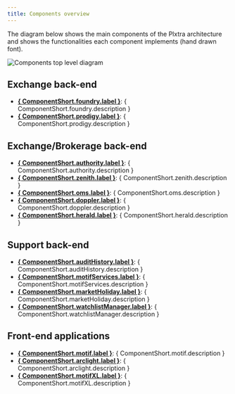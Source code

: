 ```yaml
---
title: Components overview
---
```



The diagram below shows the main components of the Plxtra architecture and shows the functionalities each component implements (hand drawn font).

![Components top level diagram](./plxtra-architecture-components.excalidraw.svg)

## Exchange back-end

* **[{ ComponentShort.foundry.label }](./foundry/)**: { ComponentShort.foundry.description }
* **[{ ComponentShort.prodigy.label }](./prodigy/)**: { ComponentShort.prodigy.description }

## Exchange/Brokerage back-end

* **[{ ComponentShort.authority.label }](./authority/)**: { ComponentShort.authority.description }
* **[{ ComponentShort.zenith.label }](./zenith/)**: { ComponentShort.zenith.description }
* **[{ ComponentShort.oms.label }](./oms/)**: { ComponentShort.oms.description }
* **[{ ComponentShort.doppler.label }](./doppler/)**: { ComponentShort.doppler.description }
* **[{ ComponentShort.herald.label }](./herald/)**: { ComponentShort.herald.description }

## Support back-end
* **[{ ComponentShort.auditHistory.label }](./audit-history/)**: { ComponentShort.auditHistory.description }
* **[{ ComponentShort.motifServices.label }](./motif-services/)**: { ComponentShort.motifServices.description }
* **[{ ComponentShort.marketHoliday.label }](./market-holiday/)**: { ComponentShort.marketHoliday.description }
* **[{ ComponentShort.watchlistManager.label }](./watchlist-manager/)**: { ComponentShort.watchlistManager.description }

## Front-end applications
* **[{ ComponentShort.motif.label }](./motif/)**: { ComponentShort.motif.description }
* **[{ ComponentShort.arclight.label }](./arclight/)**: { ComponentShort.arclight.description }
* **[{ ComponentShort.motifXL.label }](./motif-xl/)**: { ComponentShort.motifXL.description }
